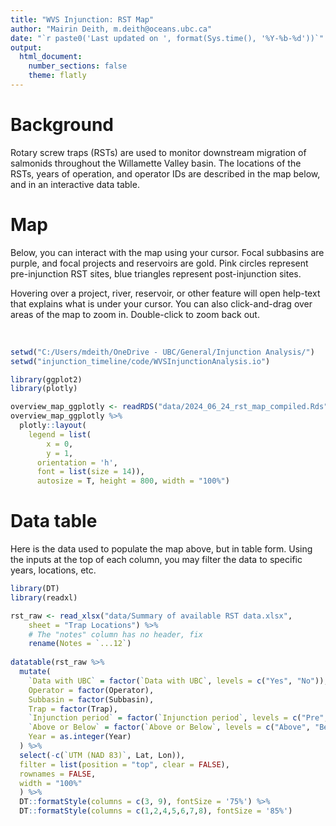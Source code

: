 ```yaml
---
title: "WVS Injunction: RST Map"
author: "Mairin Deith, m.deith@oceans.ubc.ca"
date: "`r paste0('Last updated on ', format(Sys.time(), '%Y-%b-%d'))`"
output:
  html_document:
    number_sections: false
    theme: flatly
---
```


# Background 

Rotary screw traps (RSTs) are used to monitor downstream migration of salmonids throughout the Willamette Valley basin. 
The locations of the RSTs, years of operation, and operator IDs are described in the map below, and in an interactive data table. 

# Map 

Below, you can interact with the map using your cursor. 
Focal subbasins are purple, and focal projects and reservoirs are gold. 
Pink circles represent pre-injunction RST sites, blue triangles represent post-injunction sites.

Hovering over a project, river, reservoir, or other feature will open help-text that explains what is under your cursor.
You can also click-and-drag over areas of the map to zoom in.
Double-click to zoom back out. 

<br>

```r
setwd("C:/Users/mdeith/OneDrive - UBC/General/Injunction Analysis/")
setwd("injunction_timeline/code/WVSInjunctionAnalysis.io")

library(ggplot2)
library(plotly)

overview_map_ggplotly <- readRDS("data/2024_06_24_rst_map_compiled.Rds")
overview_map_ggplotly %>%
  plotly::layout(
    legend = list(
        x = 0, 
        y = 1, 
      orientation = 'h', 
      font = list(size = 14)),
      autosize = T, height = 800, width = "100%")
```

# Data table

Here is the data used to populate the map above, but in table form.
Using the inputs at the top of each column, you may filter the data to specific years, locations, etc.

```r
library(DT)
library(readxl)

rst_raw <- read_xlsx("data/Summary of available RST data.xlsx", 
    sheet = "Trap Locations") %>%
    # The "notes" column has no header, fix
    rename(Notes = `...12`)
    
datatable(rst_raw %>%
  mutate(
    `Data with UBC` = factor(`Data with UBC`, levels = c("Yes", "No")), 
    Operator = factor(Operator),
    Subbasin = factor(Subbasin),
    Trap = factor(Trap),
    `Injunction period` = factor(`Injunction period`, levels = c("Pre", "Post")),
    `Above or Below` = factor(`Above or Below`, levels = c("Above", "Below")),
    Year = as.integer(Year)
  ) %>%
  select(-c(`UTM (NAD 83)`, Lat, Lon)),
  filter = list(position = "top", clear = FALSE),
  rownames = FALSE, 
  width = "100%"
  ) %>%
  DT::formatStyle(columns = c(3, 9), fontSize = '75%') %>%
  DT::formatStyle(columns = c(1,2,4,5,6,7,8), fontSize = '85%')
```